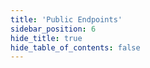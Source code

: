 ```yaml
---
title: 'Public Endpoints'
sidebar_position: 6
hide_title: true
hide_table_of_contents: false
---
```



<PageTitle
  iconUrl="img/zenrock-icon.svg"
  title="Public Endpoints"
  chainId="diamond-1"
  version="v6.1.16"
/>

<Endpoints
  api="https://zenrock-api.noders.services"
  rpc="https://zenrock-rpc.noders.services"
  grpc="https://zenrock-grpc.noders.services:443"
  jsonRpc=""
/>
